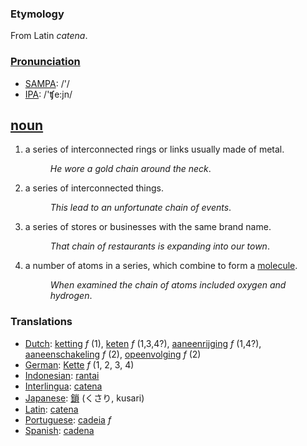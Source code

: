 === Etymology ===
From Latin ''catena''.

===[[Pronunciation]]===
*[[w:SAMPA|SAMPA]]: /'/
*[[w:IPA|IPA]]: /'ʧe:jn/

== [[noun]] ==
#a series of interconnected rings or links usually made of metal. 
#:''He wore a gold chain around the neck''.
#a series of interconnected things.
#:''This lead to an unfortunate chain of events''.
#a series of stores or businesses with the same brand name.
#:''That chain of restaurants is expanding into our town''.
#a number of atoms in a series, which combine to form a [[molecule]].
#:''When examined the chain of atoms included oxygen and hydrogen''.

=== Translations ===
*[[Dutch]]: [[ketting]] ''f'' (1), [[keten]] ''f'' (1,3,4?), [[aaneenrijging]] ''f'' (1,4?), [[aaneenschakeling]] ''f'' (2), [[opeenvolging]] ''f'' (2)
*[[German]]: [[Kette]] ''f'' (1, 2, 3, 4)
*[[Indonesian]]: [[rantai]]
*[[Interlingua]]: [[catena]]
*[[Japanese]]: [[鎖]] (くさり, kusari)
*[[Latin]]: [[catena]]
*[[Portuguese]]: [[cadeia]] ''f''
*[[Spanish]]: [[cadena]]